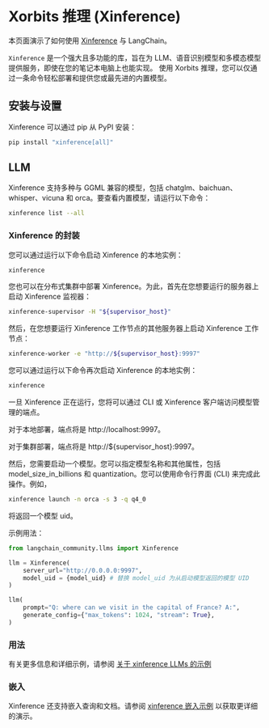 # Xorbits 推理 (Xinference)

本页面演示了如何使用 [Xinference](https://github.com/xorbitsai/inference) 
与 LangChain。

`Xinference` 是一个强大且多功能的库，旨在为 LLM、语音识别模型和多模态模型提供服务，即使在您的笔记本电脑上也能实现。 
使用 Xorbits 推理，您可以仅通过一条命令轻松部署和提供您或最先进的内置模型。

## 安装与设置

Xinference 可以通过 pip 从 PyPI 安装：

```bash
pip install "xinference[all]"
```

## LLM

Xinference 支持多种与 GGML 兼容的模型，包括 chatglm、baichuan、whisper、vicuna 和 orca。要查看内置模型，请运行以下命令：

```bash
xinference list --all
```

### Xinference 的封装

您可以通过运行以下命令启动 Xinference 的本地实例：

```bash
xinference
```

您也可以在分布式集群中部署 Xinference。为此，首先在您想要运行的服务器上启动 Xinference 监视器：

```bash
xinference-supervisor -H "${supervisor_host}"
```

然后，在您想要运行 Xinference 工作节点的其他服务器上启动 Xinference 工作节点：

```bash
xinference-worker -e "http://${supervisor_host}:9997"
```

您可以通过运行以下命令再次启动 Xinference 的本地实例：

```bash
xinference
```

一旦 Xinference 正在运行，您将可以通过 CLI 或 Xinference 客户端访问模型管理的端点。

对于本地部署，端点将是 http://localhost:9997。

对于集群部署，端点将是 http://${supervisor_host}:9997。

然后，您需要启动一个模型。您可以指定模型名称和其他属性，包括 model_size_in_billions 和 quantization。您可以使用命令行界面 (CLI) 来完成此操作。例如，

```bash
xinference launch -n orca -s 3 -q q4_0
```

将返回一个模型 uid。

示例用法：

```python
from langchain_community.llms import Xinference

llm = Xinference(
    server_url="http://0.0.0.0:9997",
    model_uid = {model_uid} # 替换 model_uid 为从启动模型返回的模型 UID
)

llm(
    prompt="Q: where can we visit in the capital of France? A:",
    generate_config={"max_tokens": 1024, "stream": True},
)

```

### 用法

有关更多信息和详细示例，请参阅
[关于 xinference LLMs 的示例](/docs/integrations/llms/xinference)

### 嵌入

Xinference 还支持嵌入查询和文档。请参阅 
[xinference 嵌入示例](/docs/integrations/text_embedding/xinference) 
以获取更详细的演示。